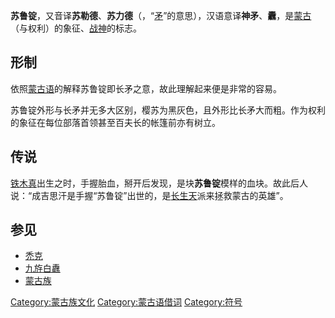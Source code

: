 '''苏鲁锭'''，又音译'''苏勒德'''、'''苏力德'''（{{mong|m=ᠵᠢᠳᠠ|k=сүлд}}，“[[矛|矛]]”的意思），汉语意译'''神矛'''、'''纛'''，是[[蒙古|蒙古]]（与权利）的象征、[[战神|战神]]的标志。

==形制==
依照[[蒙古语|蒙古语]]的解释苏鲁锭即长矛之意，故此理解起来便是非常的容易。

苏鲁锭外形与长矛并无多大区别，樱苏为黑灰色，且外形比长矛大而粗。作为权利的象征在每位部落首领甚至百夫长的帐篷前亦有树立。

==传说==
[[铁木真|铁木真]]出生之时，手握胎血，掰开后发现，是块'''苏鲁锭'''模样的血块。故此后人说：“成吉思汗是手握“苏鲁锭”出世的，是[[长生天|长生天]]派来拯救蒙古的英雄”。

== 参见 ==
* [[禿克|禿克]]
* [[九斿白纛|九斿白纛]]
* [[蒙古族|蒙古族]]

[[Category:蒙古族文化|Category:蒙古族文化]]
[[Category:蒙古语借词|Category:蒙古语借词]]
[[Category:符号|Category:符号]]